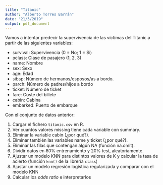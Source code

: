 ```yaml
---
title: "Titanic"
author: "Alberto Torres Barrán"
date: "21/3/2019"
output: pdf_document
---
```


Vamos a intentar predecir la supervivencia de las víctimas del Titanic a partir de las siguientes variables:

  * survival: Supervivencia (0 = No; 1 = Si)
  * pclass: Clase de pasajero (1, 2, 3)
  * name: Nombre
  * sex: Sexo
  * age: Edad
  * sibsp: Número de hermanos/esposos/as a bordo.
  * parch: Número de padres/hijos a bordo
  * ticket: Número de ticket
  * fare: Coste del billete
  * cabin: Cabina
  * embarked: Puerto de embarque

Con el conjunto de datos anterior:

  1. Cargar el fichero `titanic.csv` en R.
  2. Ver cuantos valores missing tiene cada variable con summary.
  3. Eliminar la variable cabin (¿por qué?).
  4. Eliminar también las variables name y ticket (¿por qué?).
  5. Eliminar las filas que contengan algún NA (función na.omit).
  6. Dividir datos en 80% entrenamiento y 20% test, aleatoriamente.
  7. Ajustar un modelo KNN para distintos valores de K y calcular la tasa de acierto (función `knn()` de la librería `class`)
  8. Ajustar un modelo regresión logística regularizada y comparar con el modelo KNN
  9. Calcular los *odds ratio* e interpretarlos
